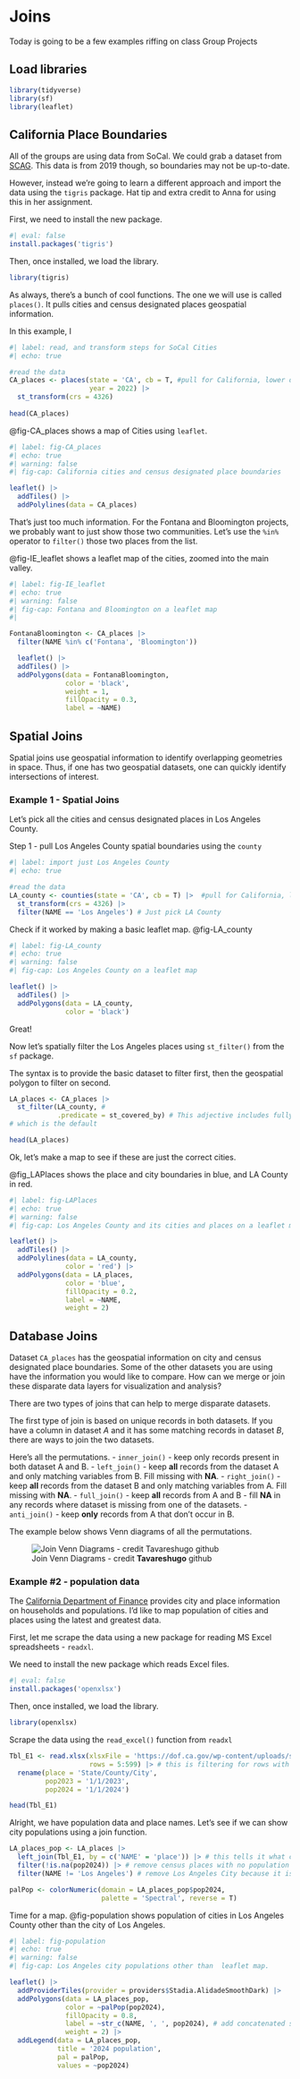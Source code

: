 # Joins {#sec-joins}

::: {.callout-note appearance="simple"}
Today is going to be a few examples riffing on class Group Projects
:::
  
## Load libraries

```r
library(tidyverse)
library(sf)
library(leaflet)
```

## California Place Boundaries  

All of the groups are using data from SoCal.  We could grab a dataset from  [SCAG](https://gisdata-scag.opendata.arcgis.com/datasets/city-boundaries-scag-region/explore).  This data is from 2019 though, so boundaries may not be up-to-date.

However, instead we're going to learn a different approach and import the data using the `tigris` package.  Hat tip and extra credit to Anna for using this in her assignment.

First, we need to install the new package.

```r
#| eval: false
install.packages('tigris')
```

Then, once installed, we load the library.

```r
library(tigris)
```

As always, there's a bunch of cool functions.  The one we will use is called `places()`.  It pulls cities and census designated places geospatial information.

In this example, I 



```r
#| label: read, and transform steps for SoCal Cities
#| echo: true

#read the data
CA_places <- places(state = 'CA', cb = T, #pull for California, lower detail level
                    year = 2022) |> 
  st_transform(crs = 4326)
  
head(CA_places)

```

@fig-CA_places shows a map of Cities using `leaflet`.

```r
#| label: fig-CA_places
#| echo: true
#| warning: false
#| fig-cap: California cities and census designated place boundaries

leaflet() |> 
  addTiles() |> 
  addPolylines(data = CA_places)
```

That's just too much information.  For the Fontana and Bloomington projects, we probably want to just show those two communities. Let's use the `%in%` operator to `filter()` those two places from the list.

@fig-IE_leaflet shows a leaflet map of the cities, zoomed into the main valley.

```r
#| label: fig-IE_leaflet
#| echo: true
#| warning: false
#| fig-cap: Fontana and Bloomington on a leaflet map
#| 

FontanaBloomington <- CA_places |> 
  filter(NAME %in% c('Fontana', 'Bloomington'))

  leaflet() |> 
  addTiles() |> 
  addPolygons(data = FontanaBloomington,
              color = 'black',
              weight = 1,
              fillOpacity = 0.3,
              label = ~NAME)
```

## Spatial Joins 

Spatial joins use geospatial information to identify overlapping geometries in space.  Thus, if one has two geospatial datasets, one can quickly identify intersections of interest.

### Example 1 - Spatial Joins

Let's pick all the cities and census designated places in Los Angeles County.

Step 1 - pull Los Angeles County spatial boundaries using the `county`

```r
#| label: import just Los Angeles County
#| echo: true

#read the data
LA_county <- counties(state = 'CA', cb = T) |>  #pull for California, lower detail level, year = 2022 ) 
  st_transform(crs = 4326) |> 
  filter(NAME == 'Los Angeles') # Just pick LA County
```

Check if it worked by making a basic leaflet map.
@fig-LA_county

```r
#| label: fig-LA_county
#| echo: true
#| warning: false
#| fig-cap: Los Angeles County on a leaflet map

leaflet() |> 
  addTiles() |> 
  addPolygons(data = LA_county,
              color = 'black')

```

Great!

Now let's spatially filter the Los Angeles places using `st_filter()` from the `sf` package.

The syntax is to provide the basic dataset to filter first, then the geospatial polygon to filter on second.

```r

LA_places <- CA_places |> 
  st_filter(LA_county, #
            .predicate = st_covered_by) # This adjective includes fully 'covered' places - not ones that merely intersect partially, 
# which is the default

head(LA_places)

```

Ok, let's make a map to see if these are just the correct cities.

@fig_LAPlaces shows the place and city boundaries in blue, and LA County in red.  


```r
#| label: fig-LAPlaces
#| echo: true
#| warning: false
#| fig-cap: Los Angeles County and its cities and places on a leaflet map.

leaflet() |> 
  addTiles() |> 
  addPolylines(data = LA_county,
              color = 'red') |> 
  addPolygons(data = LA_places,
              color = 'blue',
              fillOpacity = 0.2,
              label = ~NAME,
              weight = 2)

```


## Database Joins 

Dataset `CA_places` has the geospatial information on city and census designated place boundaries. Some of the other datasets you are using have the information you would like to compare.  How can we merge or join these disparate data layers for visualization and analysis?
  
There are two types of joins that can help to merge disparate datasets.

The first type of join is based on unique records in both datasets.  If you have a column in dataset *A* and it has some matching records in dataset *B*, there are ways to join the two datasets.

Here's all the permutations.                                                                                                                                                        -   `inner_join()` - keep only records present in both dataset A and B.                 -   `left_join()` - keep **all** records from the dataset A and only matching variables from B. Fill missing with **NA**.
-   `right_join()` - keep **all** records from the dataset B and only matching variables from A. Fill missing with **NA**.
-   `full_join()` - keep **all** records from A and B - fill **NA** in any records where dataset is missing from one of the datasets.                                              -   `anti_join()` - keep **only** records from A that don't occur in B.

The example below shows Venn diagrams of all the permutations.

![Join Venn Diagrams - credit **Tavareshugo** github](https://tavareshugo.github.io/r-intro-tidyverse-gapminder/fig/07-dplyr_joins.svg)

### Example #2 - population data

The [California Department of Finance](https://dof.ca.gov/forecasting/demographics/estimates-e1/) provides city and place information on households and populations. I'd like to map population of cities and places using the latest and greatest data.

First, let me scrape the data using a new package for reading MS Excel spreadsheets - `readxl`.

We need to install the new package which reads Excel files.

```r
#| eval: false
install.packages('openxlsx')
```

Then, once installed, we load the library.

```r
library(openxlsx)
```

Scrape the data using the `read_excel()` function from `readxl`

```r

Tbl_E1 <- read.xlsx(xlsxFile = 'https://dof.ca.gov/wp-content/uploads/sites/352/Forecasting/Demographics/Documents/E-1_2024_InternetVersion.xlsx',                   sheet = 'E-1 CityCounty2024', #multiple sheets, we need to specify the sheetname
                    rows = 5:599) |> # this is filtering for rows with decent data
  rename(place = 'State/County/City',
         pop2023 = '1/1/2023',
         pop2024 = '1/1/2024')

head(Tbl_E1)

```

Alright, we have population data and place names.  Let's see if we can show city populations using a join function.

```r

LA_places_pop <- LA_places |> 
  left_join(Tbl_E1, by = c('NAME' = 'place')) |> # this tells it what columns to join the two tables by
  filter(!is.na(pop2024)) |> # remove census places with no population data in this table
  filter(NAME != 'Los Angeles') # remove Los Angeles City because it is too big

palPop <- colorNumeric(domain = LA_places_pop$pop2024,
                       palette = 'Spectral', reverse = T)

```

Time for a map.  @fig-population shows population of cities in Los Angeles County other than the city of Los Angeles.  

```r
#| label: fig-population
#| echo: true
#| warning: false
#| fig-cap: Los Angeles city populations other than  leaflet map.

leaflet() |> 
  addProviderTiles(provider = providers$Stadia.AlidadeSmoothDark) |> 
  addPolygons(data = LA_places_pop,
              color = ~palPop(pop2024),
              fillOpacity = 0.8,
              label = ~str_c(NAME, ', ', pop2024), # add concatenated string label with city name and population
              weight = 2) |> 
  addLegend(data = LA_places_pop,
            title = '2024 population',
            pal = palPop,
            values = ~pop2024)

```



